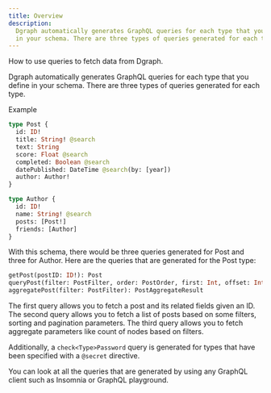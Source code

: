 ```yaml
---
title: Overview
description:
  Dgraph automatically generates GraphQL queries for each type that you define
  in your schema. There are three types of queries generated for each type.
---
```



<DgraphWIP />

How to use queries to fetch data from Dgraph.

Dgraph automatically generates GraphQL queries for each type that you define in
your schema. There are three types of queries generated for each type.

Example

```graphql
type Post {
  id: ID!
  title: String! @search
  text: String
  score: Float @search
  completed: Boolean @search
  datePublished: DateTime @search(by: [year])
  author: Author!
}

type Author {
  id: ID!
  name: String! @search
  posts: [Post!]
  friends: [Author]
}
```

With this schema, there would be three queries generated for Post and three for
Author. Here are the queries that are generated for the Post type:

```graphql
getPost(postID: ID!): Post
queryPost(filter: PostFilter, order: PostOrder, first: Int, offset: Int): [Post]
aggregatePost(filter: PostFilter): PostAggregateResult
```

The first query allows you to fetch a post and its related fields given an ID.
The second query allows you to fetch a list of posts based on some filters,
sorting and pagination parameters. The third query allows you to fetch aggregate
parameters like count of nodes based on filters.

Additionally, a `check<Type>Password` query is generated for types that have
been specified with a `@secret` directive.

You can look at all the queries that are generated by using any GraphQL client
such as Insomnia or GraphQL playground.
